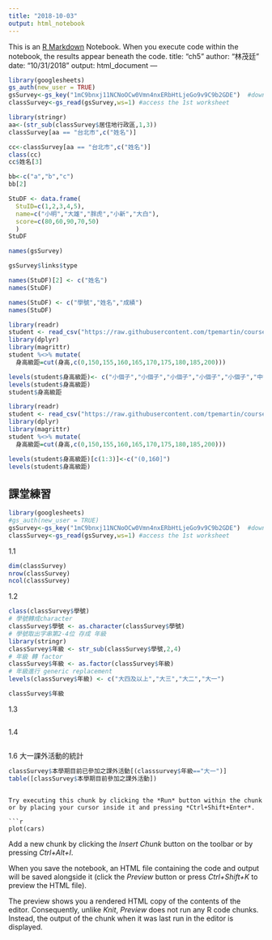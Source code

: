 ---
title: "2018-10-03"
output: html_notebook
---
This is an [R Markdown](http://rmarkdown.rstudio.com) Notebook. When you execute code within the notebook, the results appear beneath the code. 
title: "ch5"
author: "林茂廷"
date: "10/31/2018"
output: html_document
---

```{r}
library(googlesheets)
gs_auth(new_user = TRUE)
gsSurvey<-gs_key("1mC9bnxj11NCNoOCw0Vmn4nxERbHtLjeGo9v9C9b2GDE")  #download sheet information as an object
classSurvey<-gs_read(gsSurvey,ws=1) #access the 1st worksheet
```

```{r}
library(stringr)
aa<-(str_sub(classSurvey$居住地行政區,1,3))
classSurvey[aa == "台北市",c("姓名")]
```

```{r}
cc<-classSurvey[aa == "台北市",c("姓名")]
class(cc)
cc$姓名[3]
```

```{r}
bb<-c("a","b","c")
bb[2]
```

```{r}
StuDF <- data.frame(
  StuID=c(1,2,3,4,5),
  name=c("小明","大雄","胖虎","小新","大白"),
  score=c(80,60,90,70,50)
  )
StuDF 
```

```{r}
names(gsSurvey)
```

```{r}
gsSurvey$links$type
```

```{r}
names(StuDF)[2] <- c("姓名")
names(StuDF)
```

```{r}
names(StuDF) <- c("學號","姓名","成績")
names(StuDF)
```

```{r}
library(readr)
student <- read_csv("https://raw.githubusercontent.com/tpemartin/course-107-1-programming-for-data-science/master/data/student.csv")
library(dplyr)
library(magrittr)
student %<>% mutate(
  身高級距=cut(身高,c(0,150,155,160,165,170,175,180,185,200)))
```
```{r}
levels(student$身高級距)<- c("小個子","小個子","小個子","小個子","小個子","中等個子","中等個子","高個子","高個子")
levels(student$身高級距)
student$身高級距
```


```{r}
library(readr)
student <- read_csv("https://raw.githubusercontent.com/tpemartin/course-107-1-programming-for-data-science/master/data/student.csv")
library(dplyr)
library(magrittr)
student %<>% mutate(
  身高級距=cut(身高,c(0,150,155,160,165,170,175,180,185,200)))
```

```{r}
levels(student$身高級距)[c(1:3)]<-c("(0,160]")
levels(student$身高級距)
```

## 課堂練習

```{r}
library(googlesheets)
#gs_auth(new_user = TRUE)
gsSurvey<-gs_key("1mC9bnxj11NCNoOCw0Vmn4nxERbHtLjeGo9v9C9b2GDE")  #download sheet information as an object
classSurvey<-gs_read(gsSurvey,ws=1) #access the 1st worksheet
```

1.1
```{r}
dim(classSurvey)
nrow(classSurvey)
ncol(classSurvey)
```

1.2
```{r}
class(classSurvey$學號)
# 學號轉成character
classSurvey$學號 <- as.character(classSurvey$學號)
# 學號取出字串第2-4位 存成 年級
library(stringr)
classSurvey$年級 <- str_sub(classSurvey$學號,2,4)
# 年級 轉 factor
classSurvey$年級 <- as.factor(classSurvey$年級)
# 年級進行 generic replacement
levels(classSurvey$年級) <- c("大四及以上","大三","大二","大一")
```

```{r}
classSurvey$年級
```


1.3
```{r}
```

1.4
```{r}
```

1.6
大一課外活動的統計
```{r}
classSurvey$本學期目前已參加之課外活動[(classsurvey$年級=="大一")]
table([classSurvey$本學期目前參加之課外活動])
```
```

Try executing this chunk by clicking the *Run* button within the chunk or by placing your cursor inside it and pressing *Ctrl+Shift+Enter*. 

```{r}
plot(cars)
```

Add a new chunk by clicking the *Insert Chunk* button on the toolbar or by pressing *Ctrl+Alt+I*.

When you save the notebook, an HTML file containing the code and output will be saved alongside it (click the *Preview* button or press *Ctrl+Shift+K* to preview the HTML file).

The preview shows you a rendered HTML copy of the contents of the editor. Consequently, unlike *Knit*, *Preview* does not run any R code chunks. Instead, the output of the chunk when it was last run in the editor is displayed.
